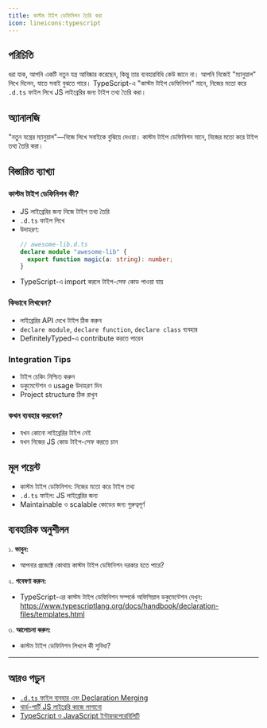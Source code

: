 ```yaml
---
title: কাস্টম টাইপ ডেফিনিশন তৈরি করা
icon: lineicons:typescript
---
```


## পরিচিতি

ধরা যাক, আপনি একটি নতুন যন্ত্র আবিষ্কার করেছেন, কিন্তু তার ব্যবহারবিধি কেউ জানে না। আপনি নিজেই "ম্যানুয়াল" লিখে দিলেন, যাতে সবাই বুঝতে পারে। TypeScript-এ "কাস্টম টাইপ ডেফিনিশন" মানে, নিজের মতো করে `.d.ts` ফাইল লিখে JS লাইব্রেরির জন্য টাইপ তথ্য তৈরি করা।

## অ্যানালজি

"নতুন যন্ত্রের ম্যানুয়াল"—নিজে লিখে সবাইকে বুঝিয়ে দেওয়া। কাস্টম টাইপ ডেফিনিশন মানে, নিজের মতো করে টাইপ তথ্য তৈরি করা।

## বিস্তারিত ব্যাখ্যা

### কাস্টম টাইপ ডেফিনিশন কী?
- JS লাইব্রেরির জন্য নিজে টাইপ তথ্য তৈরি
- `.d.ts` ফাইল লিখে
- উদাহরণ:
  ```typescript
  // awesome-lib.d.ts
  declare module "awesome-lib" {
    export function magic(a: string): number;
  }
  ```
- TypeScript-এ import করলে টাইপ-সেফ কোড পাওয়া যায়

### কিভাবে লিখবেন?
- লাইব্রেরির API দেখে টাইপ ঠিক করুন
- `declare module`, `declare function`, `declare class` ব্যবহার
- DefinitelyTyped-এ contribute করতে পারেন

### Integration Tips
- টাইপ চেকিং নিশ্চিত করুন
- ডকুমেন্টেশন ও usage উদাহরণ দিন
- Project structure ঠিক রাখুন

### কখন ব্যবহার করবেন?
- যখন কোনো লাইব্রেরির টাইপ নেই
- যখন নিজের JS কোড টাইপ-সেফ করতে চান

## মূল পয়েন্ট

- কাস্টম টাইপ ডেফিনিশন: নিজের মতো করে টাইপ তথ্য
- `.d.ts` ফাইল: JS লাইব্রেরির জন্য
- Maintainable ও scalable কোডের জন্য গুরুত্বপূর্ণ

## ব্যবহারিক অনুশীলন

১. **ভাবুন:**
   - আপনার প্রজেক্টে কোথায় কাস্টম টাইপ ডেফিনিশন দরকার হতে পারে?

২. **গবেষণা করুন:**
   - TypeScript-এর কাস্টম টাইপ ডেফিনিশন সম্পর্কে অফিসিয়াল ডকুমেন্টেশন দেখুন: https://www.typescriptlang.org/docs/handbook/declaration-files/templates.html

৩. **আলোচনা করুন:**
   - কাস্টম টাইপ ডেফিনিশন লিখলে কী সুবিধা?

---

## আরও পড়ুন
- [`.d.ts` ফাইল ব্যবহার এবং Declaration Merging](/typescript/declaration-files)
- [থার্ড-পার্টি JS লাইব্রেরি কাজে লাগানো](/typescript/js-integration)
- [TypeScript ও JavaScript ইন্টারঅপেরেবিলিটি](/typescript/js-integration)
